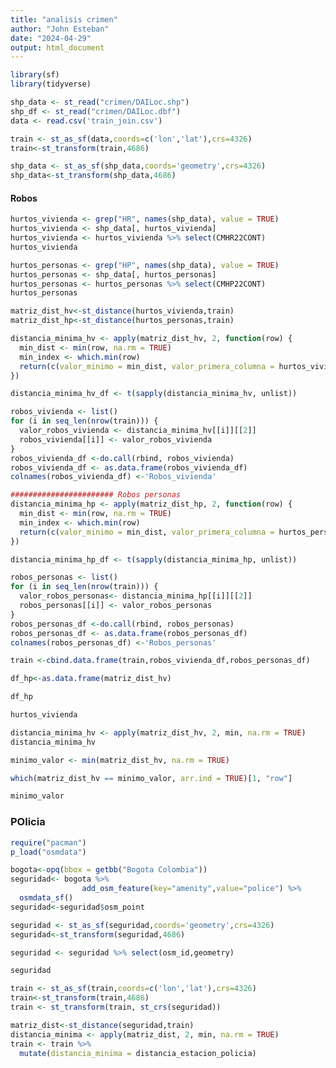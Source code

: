 ```yaml
---
title: "analisis crimen"
author: "John Esteban"
date: "2024-04-29"
output: html_document
---
```


```r
library(sf)
library(tidyverse)
```

```r
shp_data <- st_read("crimen/DAILoc.shp")
shp_df <- st_read("crimen/DAILoc.dbf")
data <- read.csv('train_join.csv')
```

```r
train <- st_as_sf(data,coords=c('lon','lat'),crs=4326)
train<-st_transform(train,4686)

shp_data <- st_as_sf(shp_data,coords='geometry',crs=4326)
shp_data<-st_transform(shp_data,4686)
```





#### Robos

```r
hurtos_vivienda <- grep("HR", names(shp_data), value = TRUE)
hurtos_vivienda <- shp_data[, hurtos_vivienda]
hurtos_vivienda <- hurtos_vivienda %>% select(CMHR22CONT)
hurtos_vivienda
```

```r
hurtos_personas <- grep("HP", names(shp_data), value = TRUE)
hurtos_personas <- shp_data[, hurtos_personas]
hurtos_personas <- hurtos_personas %>% select(CMHP22CONT)
hurtos_personas
```

```r
matriz_dist_hv<-st_distance(hurtos_vivienda,train)
matriz_dist_hp<-st_distance(hurtos_personas,train)
```





```r
distancia_minima_hv <- apply(matriz_dist_hv, 2, function(row) {
  min_dist <- min(row, na.rm = TRUE)
  min_index <- which.min(row)
  return(c(valor_minimo = min_dist, valor_primera_columna = hurtos_vivienda[min_index, 1]))
})

distancia_minima_hv_df <- t(sapply(distancia_minima_hv, unlist))

robos_vivienda <- list()
for (i in seq_len(nrow(train))) {
  valor_robos_vivienda <- distancia_minima_hv[[i]][[2]]
  robos_vivienda[[i]] <- valor_robos_vivienda
}
robos_vivienda_df <-do.call(rbind, robos_vivienda)
robos_vivienda_df <- as.data.frame(robos_vivienda_df)
colnames(robos_vivienda_df) <-'Robos_vivienda'

####################### Robos personas
distancia_minima_hp <- apply(matriz_dist_hp, 2, function(row) {
  min_dist <- min(row, na.rm = TRUE)
  min_index <- which.min(row)
  return(c(valor_minimo = min_dist, valor_primera_columna = hurtos_personas[min_index, 1]))
})

distancia_minima_hp_df <- t(sapply(distancia_minima_hp, unlist))

robos_personas <- list()
for (i in seq_len(nrow(train))) {
  valor_robos_personas<- distancia_minima_hp[[i]][[2]]
  robos_personas[[i]] <- valor_robos_personas
}
robos_personas_df <-do.call(rbind, robos_personas)
robos_personas_df <- as.data.frame(robos_personas_df)
colnames(robos_personas_df) <-'Robos_personas'
```

```r
train <-cbind.data.frame(train,robos_vivienda_df,robos_personas_df)
```







```r
df_hp<-as.data.frame(matriz_dist_hv)
```

```r
df_hp
```

```r
hurtos_vivienda
```


```r
distancia_minima_hv <- apply(matriz_dist_hv, 2, min, na.rm = TRUE)
distancia_minima_hv
```

```r
minimo_valor <- min(matriz_dist_hv, na.rm = TRUE)

which(matriz_dist_hv == minimo_valor, arr.ind = TRUE)[1, "row"]
```


```r
minimo_valor
```




### POlicia


```r
require("pacman")
p_load("osmdata")
```



```r
bogota<-opq(bbox = getbb("Bogota Colombia"))
seguridad<- bogota %>% 
                add_osm_feature(key="amenity",value="police") %>% 
  osmdata_sf()
seguridad<-seguridad$osm_point
```


```r

seguridad <- st_as_sf(seguridad,coords='geometry',crs=4326)
seguridad<-st_transform(seguridad,4686)

seguridad <- seguridad %>% select(osm_id,geometry)
```

```r
seguridad
```

```r
train <- st_as_sf(train,coords=c('lon','lat'),crs=4326)
train<-st_transform(train,4686)
train <- st_transform(train, st_crs(seguridad))
```


```r
matriz_dist<-st_distance(seguridad,train)
distancia_minima <- apply(matriz_dist, 2, min, na.rm = TRUE)
train <- train %>% 
  mutate(distancia_minima = distancia_estacion_policia)
```





















